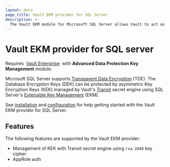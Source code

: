 ```yaml
---
layout: docs
page_title: Vault EKM provider for SQL Server
description: >-
  The Vault EKM module for Microsoft SQL Server allows Vault to act as a provider for TDE.
---
```


# Vault EKM provider for SQL server

<EnterpriseAlert product="vault">
Requires&nbsp;
<a href="https://www.hashicorp.com/products/vault/pricing">Vault Enterprise</a>
&nbsp;with <b>Advanced Data Protection Key Management</b> module.
</EnterpriseAlert>

Microsoft SQL Server supports [Transparent Data Encryption][tde] (TDE). The
Database Encryption Keys (DEK) can be protected by asymmetric Key Encryption
Keys (KEK) managed by Vault's [Transit][transit] secret engine using SQL Server's
[Extensible Key Management][tde] (EKM).

[tde]: https://docs.microsoft.com/en-us/sql/relational-databases/security/encryption/transparent-data-encryption?view=sql-server-ver15
[ekm]: https://docs.microsoft.com/sql/relational-databases/security/encryption/extensible-key-management-ekm?view=sql-server-ver15
[transit]: /vault/docs/secrets/transit


See [installation](/vault/docs/platform/mssql/installation) and [configuration](/vault/docs/platform/mssql/configuration)
for help getting started with the Vault EKM provider for SQL Server.

## Features

The following features are supported by the Vault EKM provider:

* Management of KEK with Transit secret engine using `rsa-2048` key cipher
* AppRole auth
